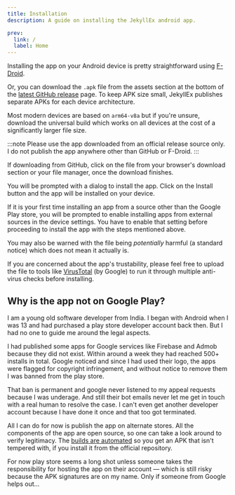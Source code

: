 ```yaml
---
title: Installation
description: A guide on installing the JekyllEx android app.

prev:
  link: /
  label: Home
---
```


Installing the app on your Android device is pretty straightforward using [F-Droid](https://f-droid.org/en/packages/xyz.jekyllex/).

Or, you can download the `.apk` file from the assets section at the bottom of the [latest GitHub release](https://github.com/jekyllex/jekyllex-android/releases/latest) page. To keep APK size small, JekyllEx publishes separate APKs for each device architecture.

Most modern devices are based on `arm64-v8a` but if you're unsure, download the universal build which works on all devices at the cost of a significantly larger file size.

:::note
Please use the app downloaded from an official release source only. I do not publish the app anywhere other than GitHub or F-Droid.
:::

If downloading from GitHub, click on the file from your browser's download section or your file manager, once the download finishes.

You will be prompted with a dialog to install the app. Click on the Install button and the app will be installed on your device.

If it is your first time installing an app from a source other than the Google Play store, you will be prompted to enable installing apps from external sources in the device settings. You have to enable that setting before proceeding to install the app with the steps mentioned above.

You may also be warned with the file being *potentially* harmful (a standard notice) which does not mean it actually is.

If you are concerned about the app's trustability, please feel free to upload the file to tools like [VirusTotal](https://virustotal.com) (by Google) to run it through multiple anti-virus checks before installing.

## Why is the app not on Google Play?

I am a young old software developer from India. I began with Android when I was 13 and had purchased a play store developer account back then. But I had no one to guide me around the legal aspects.

I had published some apps for Google services like Firebase and Admob because they did not exist. Within around a week they had reached 500+ installs in total. Google noticed and since I had used their logo, the apps were flagged for copyright infringement, and without notice to remove them I was banned from the play store.

That ban is permanent and google never listened to my appeal requests because I was underage. And still their bot emails never let me get in touch with a real human to resolve the case. I can't even get another developer account because I have done it once and that too got terminated.

All I can do for now is publish the app on alternate stores. All the components of the app are open source, so one can take a look around to verify legitimacy. The [builds are automated](https://github.com/jekyllex/jekyllex-android/blob/main/.github/workflows/build-apk.yml) so you get an APK that isn't tempered with, if you install it from the official repository.

For now play store seems a long shot unless someone takes the responsibility for hosting the app on their account — which is still risky because the APK signatures are on my name. Only if someone from Google helps out...
